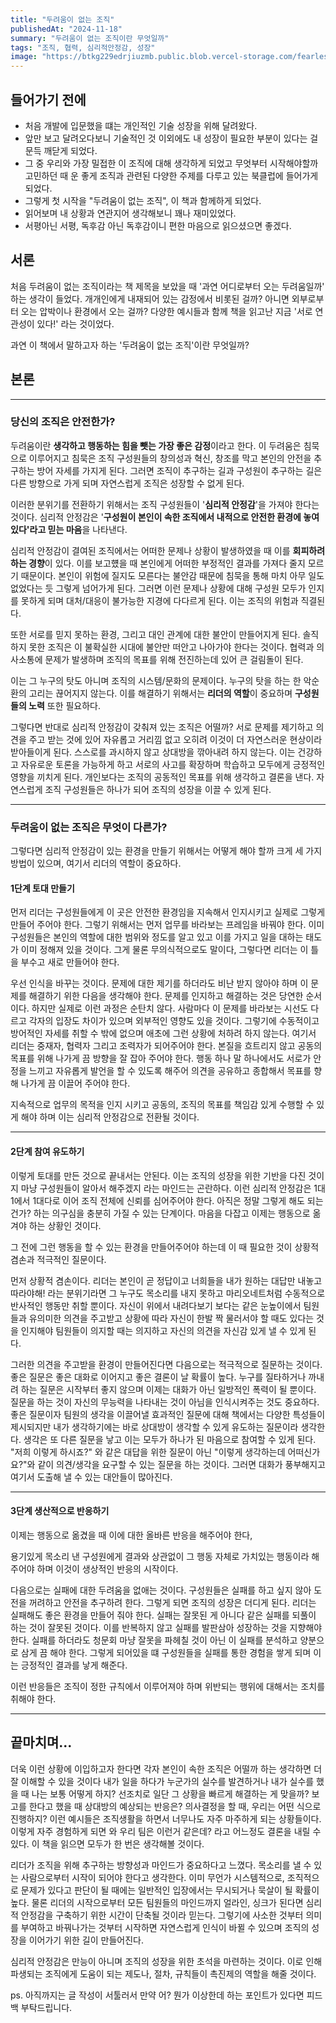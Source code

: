 ```yaml
---
title: "두려움이 없는 조직"
publishedAt: "2024-11-18"
summary: "두려움이 없는 조직이란 무엇일까"
tags: "조직, 협력, 심리적안정감, 성장"
image: "https://btkg229edrjiuzmb.public.blob.vercel-storage.com/fearless-org/thumbnail-gM0zGfdUaMt2RtgI0ATxaK6Nk6pFkS.webp"
---
```


## 들어가기 전에

- 처음 개발에 입문했을 떄는 개인적인 기술 성장을 위해 달려왔다.
- 앞만 보고 달려오다보니 기술적인 것 이외에도 내 성장이 필요한 부분이 있다는 걸 문득 깨닫게 되었다.
- 그 중 우리와 가장 밀접한 이 조직에 대해 생각하게 되었고 무엇부터 시작해야할까 고민하던 때 운 좋게 조직과 관련된 다양한 주제를 다루고 있는 북클럽에 들어가게 되었다.
- 그렇게 첫 시작을 "두려움이 없는 조직", 이 책과 함께하게 되었다.
- 읽어보며 내 상황과 연관지어 생각해보니 꽤나 재미있었다.
- 서평아닌 서평, 독후감 아닌 독후감이니 편한 마음으로 읽으셨으면 좋겠다.

## 서론

처음 두려움이 없는 조직이라는 책 제목을 보았을 때
'과연 어디로부터 오는 두려움일까' 하는 생각이 들었다.
개개인에게 내재되어 있는 감정에서 비롯된 걸까?
아니면 외부로부터 오는 압박이나 환경에서 오는 걸까?
다양한 예시들과 함께 책을 읽고난 지금 '서로 연관성이 있다!' 라는 것이었다.

과연 이 책에서 말하고자 하는 '두려움이 없는 조직'이란 무엇일까?

## 본론

---

### 당신의 조직은 안전한가?

두려움이란 **생각하고 행동하는 힘을 뺏는 가장 좋은 감정**이라고 한다.
이 두려움은 침묵으로 이루어지고 침묵은 조직 구성원들의 창의성과 혁신, 창조를 막고 본인의 안전을 추구하는 방어 자세를 가지게 된다. 그러면 조직이 추구하는 길과 구성원이 추구하는 길은 다른 방향으로 가게 되며 자연스럽게 조직은 성장할 수 없게 된다.

이러한 분위기를 전환하기 위해서는 조직 구성원들이 '**심리적 안정감**'을 가져야 한다는 것이다. 심리적 안정감은 '**구성원이 본인이 속한 조직에서 내적으로 안전한 환경에 놓여 있다'라고 믿는 마음**을 나타낸다.

심리적 안정감이 결여된 조직에서는 어떠한 문제나 상황이 발생하였을 때 이를 **회피하려 하는 경향**이 있다. 이를 보고헀을 때 본인에게 어떠한 부정적인 결과를 가져다 줄지 모르기 때문이다. 본인이 위험에 질지도 모른다는 불안감 때문에 침묵을 통해 마치 아무 일도 없었다는 듯 그렇게 넘어가게 된다. 그러면 이런 문제나 상황에 대해 구성원 모두가 인지를 못하게 되며 대처/대응이 불가능한 지경에 다다르게 된다. 이는 조직의 위험과 직결된다.

또한 서로를 믿지 못하는 환경, 그리고 대인 관계에 대한 불안이 만들어지게 된다. 솔직하지 못한 조직은 이 불확실한 시대에 불안만 떠안고 나아가야 한다는 것이다. 협력과 의사소통에 문제가 발생하며 조직의 목표를 위해 전진하는데 있어 큰 걸림돌이 된다.

이는 그 누구의 탓도 아니며 조직의 시스템/문화의 문제이다. 누구의 탓을 하는 한 악순환의 고리는 끊어지지 않는다. 이를 해결하기 위해서는 **리더의 역할**이 중요하며 **구성원들의 노력** 또한 필요하다.

그렇다면 반대로 심리적 안정감이 갖춰져 있는 조직은 어떨까?
서로 문제를 제기하고 의견을 주고 받는 것에 있어 자유롭고 거리낌 없고 오히려 이것이 더 자연스러운 현상이라 받아들이게 된다. 스스로를 과시하지 않고 상대방을 깎아내려 하지 않는다. 이는 건강하고 자유로운 토론을 가능하게 하고 서로의 사고를 확장하며 학습하고 모두에게 긍정적인 영향을 끼치게 된다. 개인보다는 조직의 공동적인 목표를 위해 생각하고 결론을 낸다. 자연스럽게 조직 구성원들은 하나가 되어 조직의 성장을 이끌 수 있게 된다.

---

### 두려움이 없는 조직은 무엇이 다른가?

그렇다면 심리적 안정감이 있는 환경을 만들기 위해서는 어떻게 해야 할까
크게 세 가지 방법이 있으며, 여기서 리더의 역할이 중요하다.

#### 1단계 토대 만들기

먼저 리더는 구성원들에게 이 곳은 안전한 환경임을 지속해서 인지시키고 실제로 그렇게 만들어 주어야 한다. 그렇기 위해서는 먼저 업무를 바라보는 프레임을 바꿔야 한다. 이미 구성원들은 본인의 역할에 대한 범위와 정도를 알고 있고 이를 가지고 일을 대하는 태도가 이미 정해져 있을 것이다. 그게 물론 무의식적으로도 말이다, 그렇다면 리더는 이 틀을 부수고 새로 만들어야 한다.

우선 인식을 바꾸는 것이다. 문제에 대한 제기를 하더라도 비난 받지 않아야 하며 이 문제를 해결하기 위한 다음을 생각해야 한다. 문제를 인지하고 해결하는 것은 당연한 순서이다. 하지만 실제로 이런 과정은 순탄치 않다. 사람마다 이 문제를 바라보는 시선도 다르고 각자의 입장도 차이가 있으며 외부적인 영향도 있을 것이다. 그렇기에 수동적이고 방어적인 자세를 취할 수 밖에 없으며 애초에 그런 상황에 처하려 하지 않는다. 여기서 리더는 중재자, 협력자 그리고 조력자가 되어주어야 한다. 본질을 흐트리지 않고 공동의 목표를 위해 나가게 끔 방향을 잘 잡아 주어야 한다. 행동 하나 말 하나에서도 서로가 안정을 느끼고 자유롭게 발언을 할 수 있도록 해주어 의견을 공유하고 종합해서 목표를 향해 나가게 끔 이끌어 주어야 한다.

지속적으로 업무의 목적을 인지 시키고 공동의, 조직의 목표를 책임감 있게 수행할 수 있게 해야 하며 이는 심리적 안정감으로 전환될 것이다.

---

#### 2단계 참여 유도하기

이렇게 토대를 만든 것으로 끝내서는 안된다. 이는 조직의 성장을 위한 기반을 다진 것이지 마냥 구성원들이 알아서 해주겠지 라는 마인드는 곤란하다.
이런 심리적 안정감은 1대1에서 1대다로 이어 조직 전체에 신뢰를 심어주어야 한다. 아직은 정말 그렇게 해도 되는 건가? 하는 의구심을 충분히 가질 수 있는 단계이다. 마음을 다잡고 이제는 행동으로 옮겨야 하는 상황인 것이다.

그 전에 그런 행동을 할 수 있는 환경을 만들어주어야 하는데 이 때 필요한 것이 상황적 겸손과 적극적인 질문이다.

먼저 상황적 겸손이다. 리더는 본인이 곧 정답이고 너희들을 내가 원하는 대답만 내놓고 따라야해! 라는 분위기라면 그 누구도 목소리를 내지 못하고 마리오네트처럼 수동적으로 반사적인 행동만 취할 뿐이다. 자신이 위에서 내려다보기 보다는 같은 눈높이에서 팀원들과 유의미한 의견을 주고받고 상황에 따라 자신이 한발 짝 물러서야 할 때도 있다는 것을 인지해야 팀원들이 의지할 때는 의지하고 자신의 의견을 자신감 있게 낼 수 있게 된다.

그러한 의견을 주고받을 환경이 만들어진다면 다음으로는 적극적으로 질문하는 것이다. 좋은 질문은 좋은 대화로 이어지고 좋은 결론이 날 확률이 높다. 누구를 질타하거나 까내려 하는 질문은 시작부터 좋지 않으며 이제는 대화가 아닌 일방적인 폭력이 될 뿐이다. 질문을 하는 것이 자신의 무능력을 나타내는 것이 아님을 인식시켜주는 것도 중요하다. 좋은 질문이자 팀원의 생각을 이끌어낼 효과적인 질문에 대해 책에서는 다양한 특성들이 제시되지만 내가 생각하기에는 바로 상대방이 생각할 수 있게 유도하는 질문이라 생각한다. 생각은 또 다른 질문을 낳고 이는 모두가 하나가 된 마음으로 참여할 수 있게 된다. "저희 이렇게 하시죠?" 와 같은 대답을 위한 질문이 아닌 "이렇게 생각하는데 어떠신가요?"와 같이 의견/생각을 요구할 수 있는 질문을 하는 것이다. 그러면 대화가 풍부해지고 여기서 도출해 낼 수 있는 대안들이 많아진다.

---

#### 3단계 생산적으로 반응하기

이제는 행동으로 옮겼을 때 이에 대한 올바른 반응을 해주어야 한다,

용기있게 목소리 낸 구성원에게 결과와 상관없이 그 행동 자체로 가치있는 행동이라 해주어야 하며 이것이 생상적인 반응의 시작이다.

다음으로는 실패에 대한 두려움을 없애는 것이다. 구성원들은 실패를 하고 싶지 않아 도전을 꺼려하고 안전을 추구하려 한다. 그렇게 되면 조직의 성장은 더디게 된다. 리더는 실패해도 좋은 환경을 만들어 줘야 한다. 실패는 잘못된 게 아니다 같은 실패를 되풀이 하는 것이 잘못된 것이다. 이를 반복하지 않고 실패를 발판삼아 성장하는 것을 지향해야 한다. 실패를 하더라도 청문회 마냥 잘못을 파헤칠 것이 아닌 이 실패를 분석하고 양분으로 삼게 끔 해야 한다. 그렇게 되어있을 떄 구성원들을 실패를 통한 경험을 쌓게 되며 이는 긍정적인 결과를 낳게 해준다.

이런 반응들은 조직이 정한 규칙에서 이루어져야 하며 위반되는 행위에 대해서는 조치를 취해야 한다.

---

## 끝마치며...

더욱 이런 상황에 이입하고자 한다면 각자 본인이 속한 조직은 어떨까 하는 생각하면 더 잘 이해할 수 있을 것이다
내가 일을 하다가 누군가의 실수를 발견하거나 내가 실수를 했을 때 나는 보통 어떻게 하지?
선조치로 일단 그 상황을 빠르게 해결하는 게 맞을까? 보고를 한다고 했을 때 상대방의 예상되는 반응은? 의사결정을 할 때, 우리는 어떤 식으로 진행하지? 이런 예시들은 조직생활을 하면서 너무나도 자주 마주하게 되는 상황들이다. 이렇게 자주 경험하게 되면 와 우리 팀은 이런거 같은데? 라고 어느정도 결론을 내릴 수 있다. 이 책을 읽으면 모두가 한 번은 생각해볼 것이다.

리더가 조직을 위해 추구하는 방향성과 마인드가 중요하다고 느꼈다.
목소리를 낼 수 있는 사람으로부터 시작이 되어야 한다고 생각한다.
이미 무언가 시스템적으로, 조직적으로 문제가 있다고 판단이 될 때에는 일반적인 입장에서는 무시되거나 묵살이 될 확률이 높다. 물론 리더의 시작으로부터 모든 팀원들의 마인드까지 얼라인, 싱크가 된다면 심리적 안정감을 구축하기 위한 시간이 단축될 것이라 믿는다.
그렇기에 사소한 것부터 의미를 부여하고 바꿔나가는 것부터 시작하면 자연스럽게 인식이 바뀔 수 있으며 조직의 성장을 이어가기 위한 길이 만들어진다.

심리적 안정감은 만능이 아니며 조직의 성장을 위한 초석을 마련하는 것이다. 이로 인해 파생되는 조직에게 도움이 되는 제도나, 절차, 규칙들이 촉진제의 역할을 해줄 것이다.

ps. 아직까지는 글 작성이 서툴러서 만약 어? 뭔가 이상한데 하는 포인트가 있다면 피드백 부탁드립니다.
